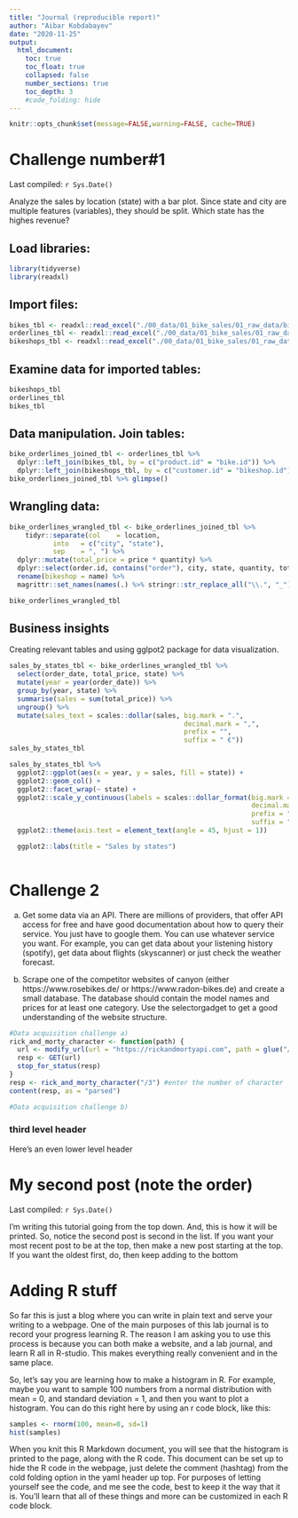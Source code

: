 ```yaml
---
title: "Journal (reproducible report)"
author: "Aibar Kobdabayev"
date: "2020-11-25"
output:
  html_document:
    toc: true
    toc_float: true
    collapsed: false
    number_sections: true
    toc_depth: 3
    #code_folding: hide
---
```


```r
knitr::opts_chunk$set(message=FALSE,warning=FALSE, cache=TRUE)
```
# Challenge number#1

Last compiled: `r Sys.Date()`

Analyze the sales by location (state) with a bar plot. Since state and city are multiple features (variables), they should be split. Which state has the highes revenue? 

## Load libraries:
```r
library(tidyverse)
library(readxl)

```

## Import files:
```r
bikes_tbl <- readxl::read_excel("./00_data/01_bike_sales/01_raw_data/bikes.xlsx")
orderlines_tbl <- readxl::read_excel("./00_data/01_bike_sales/01_raw_data/orderlines.xlsx")
bikeshops_tbl <- readxl::read_excel("./00_data/01_bike_sales/01_raw_data/bikeshops.xlsx")
```

## Examine data for imported tables:
```r
bikeshops_tbl
orderlines_tbl
bikes_tbl
```
## Data manipulation. Join tables:
```r
bike_orderlines_joined_tbl <- orderlines_tbl %>%
  dplyr::left_join(bikes_tbl, by = c("product.id" = "bike.id")) %>%
  dplyr::left_join(bikeshops_tbl, by = c("customer.id" = "bikeshop.id"))
bike_orderlines_joined_tbl %>% glimpse()
```

## Wrangling data:

```r
bike_orderlines_wrangled_tbl <- bike_orderlines_joined_tbl %>%
    tidyr::separate(col    = location,
           into   = c("city", "state"),
           sep    = ", ") %>%
  dplyr::mutate(total_price = price * quantity) %>%
  dplyr::select(order.id, contains("order"), city, state, quantity, total_price, everything()) %>%
  rename(bikeshop = name) %>%
  magrittr::set_names(names(.) %>% stringr::str_replace_all("\\.", "_"))

bike_orderlines_wrangled_tbl
```
## Business insights
Creating relevant tables and using gglpot2 package for data visualization.

```r
sales_by_states_tbl <- bike_orderlines_wrangled_tbl %>%
  select(order_date, total_price, state) %>%
  mutate(year = year(order_date)) %>%
  group_by(year, state) %>%
  summarise(sales = sum(total_price)) %>%
  ungroup() %>%
  mutate(sales_text = scales::dollar(sales, big.mark = ".",
                                            decimal.mark = ",",
                                            prefix = "",
                                            suffix = " €"))
sales_by_states_tbl
```
```r
sales_by_states_tbl %>%
  ggplot2::ggplot(aes(x = year, y = sales, fill = state)) +
  ggplot2::geom_col() +
  ggplot2::facet_wrap(~ state) +
  ggplot2::scale_y_continuous(labels = scales::dollar_format(big.mark = ".",
                                                             decimal.mark = ",",
                                                             prefix = "",
                                                             suffix = " €")) +
  ggplot2::theme(axis.text = element_text(angle = 45, hjust = 1))

  ggplot2::labs(title = "Sales by states")
  
```



# Challenge 2
   a) Get some data via an API. There are millions of providers, that offer API access for free and have good documentation about how to query their service. You just have to google them. You can use whatever service you want. For example, you can get data about your listening history (spotify), get data about flights (skyscanner) or just check the weather forecast.

   b) Scrape one of the competitor websites of canyon (either https://www.rosebikes.de/ or https://www.radon-bikes.de) and create a small database. The database should contain the model names and prices for at least one category. Use the selectorgadget to get a good understanding of the website structure.
   
```r
#Data acquisition challenge a)
rick_and_morty_character <- function(path) {
  url <- modify_url(url = "https://rickandmortyapi.com", path = glue("/api/character/{path}"))
  resp <- GET(url)
  stop_for_status(resp)
}
resp <- rick_and_morty_character("/3") #enter the number of character
content(resp, as = "parsed")
```

```r
#Data acquisition challenge b)
```


### third level header

Here's an even lower level header

# My second post (note the order)

Last compiled: `r Sys.Date()`

I'm writing this tutorial going from the top down. And, this is how it will be printed. So, notice the second post is second in the list. If you want your most recent post to be at the top, then make a new post starting at the top. If you want the oldest first, do, then keep adding to the bottom

# Adding R stuff

So far this is just a blog where you can write in plain text and serve your writing to a webpage. One of the main purposes of this lab journal is to record your progress learning R. The reason I am asking you to use this process is because you can both make a website, and a lab journal, and learn R all in R-studio. This makes everything really convenient and in the same place. 

So, let's say you are learning how to make a histogram in R. For example, maybe you want to sample 100 numbers from a normal distribution with mean = 0, and standard deviation = 1, and then you want to plot a histogram. You can do this right here by using an r code block, like this:

```r
samples <- rnorm(100, mean=0, sd=1)
hist(samples)
```

When you knit this R Markdown document, you will see that the histogram is printed to the page, along with the R code. This document can be set up to hide the R code in the webpage, just delete the comment (hashtag) from the cold folding option in the yaml header up top. For purposes of letting yourself see the code, and me see the code, best to keep it the way that it is. You'll learn that all of these things and more can be customized in each R code block.